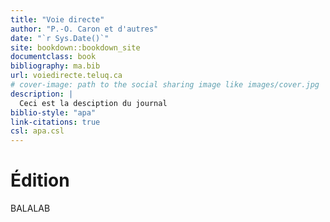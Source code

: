 ```yaml
--- 
title: "Voie directe"
author: "P.-O. Caron et d'autres"
date: "`r Sys.Date()`"
site: bookdown::bookdown_site
documentclass: book
bibliography: ma.bib
url: voiedirecte.teluq.ca
# cover-image: path to the social sharing image like images/cover.jpg
description: |
  Ceci est la desciption du journal
biblio-style: "apa"
link-citations: true
csl: apa.csl
---
```


# Édition {-}

BALALAB


